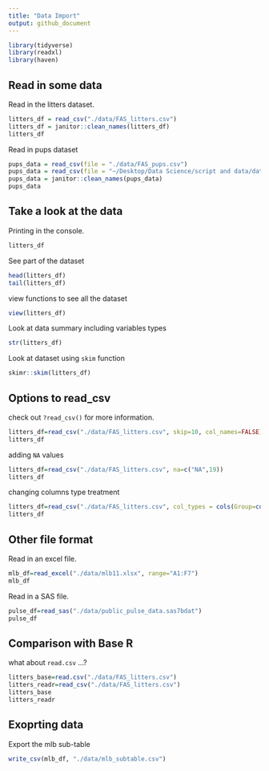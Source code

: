 ```yaml
---
title: "Data Import"
output: github_document
---
```


```r
library(tidyverse)
library(readxl)
library(haven)
```

## Read in some data 

Read in the litters dataset. 
```r
litters_df = read_csv("./data/FAS_litters.csv")
litters_df = janitor::clean_names(litters_df)
litters_df
```

Read in pups dataset 
```r
pups_data = read_csv(file = "./data/FAS_pups.csv")
pups_data = read_csv(file = "~/Desktop/Data Science/script and data/data_wrangling_i/data/FAS_litters.csv")
pups_data = janitor::clean_names(pups_data)
pups_data
```

## Take a look at the data

Printing in the console. 

```r
litters_df
```
See part of the dataset 
```r
head(litters_df)
tail(litters_df)
```
view functions to see all the dataset
```r
view(litters_df)
```
Look at data summary including variables types 
```r
str(litters_df)
```
Look at dataset using `skim` function 
```r
skimr::skim(litters_df)
```


## Options to read_csv

check out ` ?read_csv()` for more information. 
```r
litters_df=read_csv("./data/FAS_litters.csv", skip=10, col_names=FALSE)
litters_df
```

adding `NA` values 
```r
litters_df=read_csv("./data/FAS_litters.csv", na=c("NA",19))
litters_df
```
changing columns type treatment 
```r
litters_df=read_csv("./data/FAS_litters.csv", col_types = cols(Group=col_factor()))
litters_df
```

## Other file format

Read in an excel file.

```r
mlb_df=read_excel("./data/mlb11.xlsx", range="A1:F7")
mlb_df
```

Read in a SAS file.
```r
pulse_df=read_sas("./data/public_pulse_data.sas7bdat")
pulse_df
```

## Comparison with Base R

what about `read.csv` ...? 

```r
litters_base=read.csv("./data/FAS_litters.csv")
litters_readr=read_csv("./data/FAS_litters.csv")
litters_base
litters_readr
```

## Exoprting data

Export the mlb sub-table
```r
write_csv(mlb_df, "./data/mlb_subtable.csv")
```

